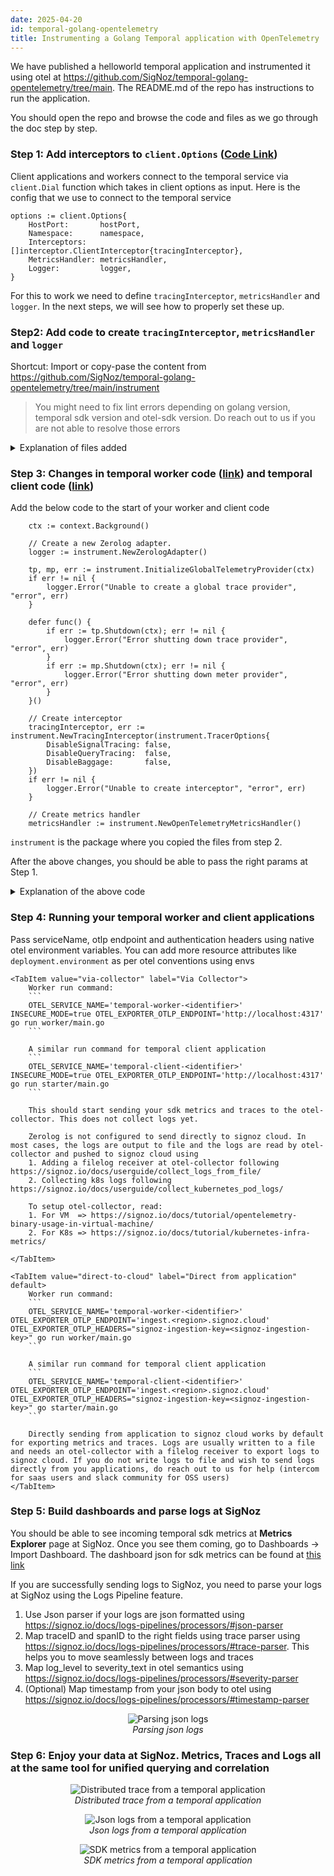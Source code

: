 ```yaml
---
date: 2025-04-20
id: temporal-golang-opentelemetry
title: Instrumenting a Golang Temporal application with OpenTelemetry
---
```


We have published a helloworld temporal application and instrumented it using otel at https://github.com/SigNoz/temporal-golang-opentelemetry/tree/main. The README.md of the repo has instructions to run the application. 

You should open the repo and browse the code and files as we go through the doc step by step.


### Step 1: Add interceptors to `client.Options` ([Code Link](https://github.com/SigNoz/temporal-golang-opentelemetry/blob/main/helloworld/connection.go))
Client applications and workers connect to the temporal service via `client.Dial` function which takes in client options as input. Here is the config that we use to connect to the temporal service

```
options := client.Options{
    HostPort:       hostPort,
    Namespace:      namespace,
    Interceptors:   []interceptor.ClientInterceptor{tracingInterceptor},
    MetricsHandler: metricsHandler,
    Logger:         logger,
}
```
For this to work we need to define `tracingInterceptor`, `metricsHandler` and `logger`. In the next steps, we will see how to properly set these up.

### Step2: Add code to create `tracingInterceptor`, `metricsHandler` and `logger`

Shortcut: Import or copy-pase the content from https://github.com/SigNoz/temporal-golang-opentelemetry/tree/main/instrument

> You might need to fix lint errors depending on golang version, temporal sdk version and otel-sdk version. Do reach out to us if you are not able to resolve those errors 

<details>
<summary> Explanation of files added </summary>
1. **metrics_handler.go**
We are just implementing metrics.Handler interface from temporal sdk using opentelemetry

2. **opentelemetry_setup.go** 
This initiates the otel metric provider and trace provider and returns them in response of `InitializeGlobalTelemetryProvider` function call

3. **tracing_interceptor.go**
This file contains extended internal implementation of temporal sdks on how they intercept events and add spans, attributes, events, etc. This was needed as temporal's golang sdk does not support adding attributes like `workflowType`, `activityType`, `namespace`, etc which according to us is crucial for slicing and dicing of temporal tracing data. If you don't need these attribtues, you do not need to import this file and you can skip.

4. **zerolog_adapter.go**
```
// ZerologAdapter wraps zerolog to implement Temporal's log.Logger interface.
type ZerologAdapter struct {
	logger zerolog.Logger
}
```
As mentioned in the comment of the struct, ZerologAdapter wraps zerolog to implement Temporal's log.Logger interface. If you use any other logger, you should probably do the same for that logger too.

</details>

### Step 3: Changes in temporal worker code ([link](https://github.com/SigNoz/temporal-golang-opentelemetry/blob/main/worker/main.go)) and temporal client code ([link](https://github.com/SigNoz/temporal-golang-opentelemetry/blob/main/starter/main.go))

Add the below code to the start of your worker and client code
```
	ctx := context.Background()

	// Create a new Zerolog adapter.
	logger := instrument.NewZerologAdapter()

	tp, mp, err := instrument.InitializeGlobalTelemetryProvider(ctx)
	if err != nil {
		logger.Error("Unable to create a global trace provider", "error", err)
	}

	defer func() {
		if err := tp.Shutdown(ctx); err != nil {
			logger.Error("Error shutting down trace provider", "error", err)
		}
		if err := mp.Shutdown(ctx); err != nil {
			logger.Error("Error shutting down meter provider", "error", err)
		}
	}()

	// Create interceptor
	tracingInterceptor, err := instrument.NewTracingInterceptor(instrument.TracerOptions{
		DisableSignalTracing: false,
		DisableQueryTracing:  false,
		DisableBaggage:       false,
	})
	if err != nil {
		logger.Error("Unable to create interceptor", "error", err)
	}

	// Create metrics handler
	metricsHandler := instrument.NewOpenTelemetryMetricsHandler()
```
`instrument` is the package where you copied the files from step 2.

After the above changes, you should be able to pass the right params at Step 1.


<details>
<summary> Explanation of the above code </summary>

Below line creates a new instance of zerolog logger which implements the temporal.logger interface
```
logger := instrument.NewZerologAdapter()
```

Below line creates an otel native traceProvider and metricProvider using the otel sdks
```
tp, mp, err := instrument.InitializeGlobalTelemetryProvider(ctx)
```

Now, create a new tracing interceptor that can be passed to the cient.Options using
```
instrument.NewTracingInterceptor(options)
```

Also, create a otel metrics handler which implements temporal metrics interface

```
instrument.NewOpenTelemetryMetricsHandler()
```

Pass tracingInterceptor, metricsHandler and logger to client.Options

</details>

### Step 4: Running your temporal worker and client applications

Pass serviceName, otlp endpoint and authentication headers using native otel environment variables. You can add more resource attributes like `deployment.environment` as per otel conventions using envs

<Tabs>

    <TabItem value="via-collector" label="Via Collector">
        Worker run command:
        ```
        OTEL_SERVICE_NAME='temporal-worker-<identifier>' INSECURE_MODE=true OTEL_EXPORTER_OTLP_ENDPOINT='http://localhost:4317' go run worker/main.go 
        ```

        A similar run command for temporal client application
        ```
        OTEL_SERVICE_NAME='temporal-client-<identifier>' INSECURE_MODE=true OTEL_EXPORTER_OTLP_ENDPOINT='http://localhost:4317' go run starter/main.go
        ```

        This should start sending your sdk metrics and traces to the otel-collector. This does not collect logs yet.
        
        Zerolog is not configured to send directly to signoz cloud. In most cases, the logs are output to file and the logs are read by otel-collector and pushed to signoz cloud using 
        1. Adding a filelog receiver at otel-collector following https://signoz.io/docs/userguide/collect_logs_from_file/
        2. Collecting k8s logs following https://signoz.io/docs/userguide/collect_kubernetes_pod_logs/

        To setup otel-collector, read:
        1. For VM  => https://signoz.io/docs/tutorial/opentelemetry-binary-usage-in-virtual-machine/
        2. For K8s => https://signoz.io/docs/tutorial/kubernetes-infra-metrics/

    </TabItem>

    <TabItem value="direct-to-cloud" label="Direct from application" default>
        Worker run command:
        ```
        OTEL_SERVICE_NAME='temporal-worker-<identifier>' OTEL_EXPORTER_OTLP_ENDPOINT='ingest.<region>.signoz.cloud' OTEL_EXPORTER_OTLP_HEADERS="signoz-ingestion-key=<signoz-ingestion-key>" go run worker/main.go
        ```

        A similar run command for temporal client application
        ```
        OTEL_SERVICE_NAME='temporal-client-<identifier>' OTEL_EXPORTER_OTLP_ENDPOINT='ingest.<region>.signoz.cloud' OTEL_EXPORTER_OTLP_HEADERS="signoz-ingestion-key=<signoz-ingestion-key>" go starter/main.go
        ```
        
        Directly sending from application to signoz cloud works by default for exporting metrics and traces. Logs are usually written to a file and needs an otel-collector with a filelog receiver to export logs to signoz cloud. If you do not write logs to file and wish to send logs directly from you applications, do reach out to us for help (intercom for saas users and slack community for OSS users)
    </TabItem>



</Tabs>

### Step 5: Build dashboards and parse logs at SigNoz

You should be able to see incoming temporal sdk metrics at **Metrics Explorer** page at SigNoz. Once you see them coming, go to Dashboards -> Import Dashboard. The dashboard json for sdk metrics can be found at [this link](https://github.com/SigNoz/dashboards/blob/main/temporal.io/Temporal%20SDK%20Metrics%20-%20golang.json) 

If you are successfully sending logs to SigNoz, you need to parse your logs at SigNoz using the Logs Pipeline feature.
1. Use Json parser if your logs are json formatted using https://signoz.io/docs/logs-pipelines/processors/#json-parser
2. Map traceID and spanID to the right fields using trace parser using https://signoz.io/docs/logs-pipelines/processors/#trace-parser. This helps you to move seamlessly between logs and traces
3. Map log_level to severity_text in otel semantics using https://signoz.io/docs/logs-pipelines/processors/#severity-parser
4. (Optional) Map timestamp from your json body to otel using https://signoz.io/docs/logs-pipelines/processors/#timestamp-parser
<figure data-zoomable align='center'>
    <img src="/img/docs/integrations/temporal/golang/logs-pipeline.webp" alt="Parsing json logs"/>
    <figcaption><i>Parsing json logs</i></figcaption>
</figure>


### Step 6: Enjoy your data at SigNoz. Metrics, Traces and Logs all at the same tool for unified querying and correlation
<figure data-zoomable align='center'>
    <img src="/img/docs/integrations/temporal/golang/distributed-trace.webp" alt="Distributed trace from a temporal application"/>
    <figcaption><i>Distributed trace from a temporal application</i></figcaption>
</figure>
<figure data-zoomable align='center'>
    <img src="/img/docs/integrations/temporal/golang/logs.webp" alt="Json logs from a temporal application"/>
    <figcaption><i>Json logs from a temporal application</i></figcaption>
</figure>
<figure data-zoomable align='center'>
    <img src="/img/docs/integrations/temporal/golang/sdk-metrics.webp" alt="SDK metrics from a temporal application"/>
    <figcaption><i>SDK metrics from a temporal application</i></figcaption>
</figure>
